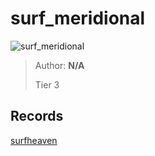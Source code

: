 
# surf_meridional

![surf_meridional](https://raw.githubusercontent.com/Sayt123/SurfMapPics/Maps-and-bonuses/csgo/surf_meridional.jpg)

> Author: **N/A**
>
> Tier 3

## Records

[surfheaven](https://surfheaven.eu/map/surf_meridional)
